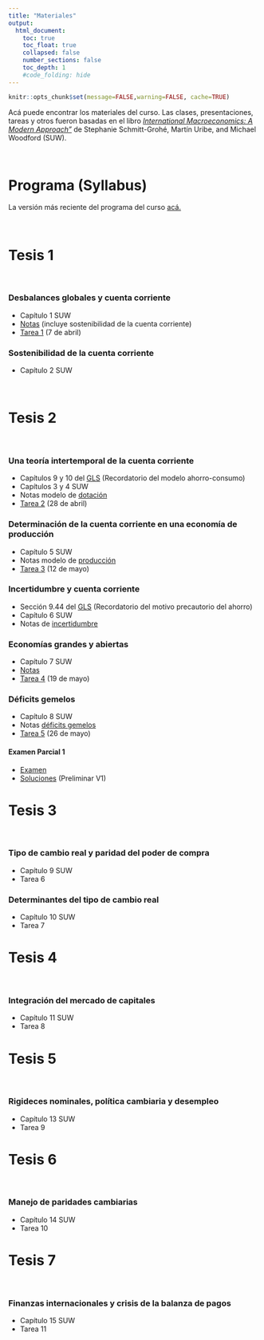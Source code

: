 ```yaml
---
title: "Materiales"
output:
  html_document:
    toc: true
    toc_float: true
    collapsed: false
    number_sections: false
    toc_depth: 1
    #code_folding: hide
---
```


```r
knitr::opts_chunk$set(message=FALSE,warning=FALSE, cache=TRUE)
```

Acá puede encontrar los materiales del curso. Las clases, presentaciones, tareas y otros fueron basadas en el libro [*International Macroeconomics: A Modern Approach"*](https://press.princeton.edu/books/hardcover/9780691170640/international-macroeconomics) de Stephanie Schmitt-Grohé, Martín Uribe, and Michael Woodford (SUW).

<br>

# Programa (Syllabus)

La versión más reciente del programa del curso [acá.](materials/MacroInternacional_I22.pdf)

<br>

# Tesis 1

<br>

### Desbalances globales y cuenta corriente

* Capítulo 1 SUW
* [Notas](materials/Tesis_1.pdf) (incluye sostenibilidad de la cuenta corriente)
* [Tarea 1](materials/Tarea_1.pdf) (7 de abril)

### Sostenibilidad de la cuenta corriente

* Capítulo 2 SUW

<br>

# Tesis 2 

<br>

### Una teoría intertemporal de la cuenta corriente

* Capítulos 9 y 10 del [GLS](https://www3.nd.edu/~esims1/GLS_may_2021.pdf) (Recordatorio del modelo ahorro-consumo)
* Capítulos 3 y 4 SUW
* Notas modelo de [dotación](materials/Determinacion_dotacion.pdf)
* [Tarea 2](materials/Tarea_2.pdf) (28 de abril)


### Determinación de la cuenta corriente en una economía de producción

* Capítulo 5 SUW
* Notas modelo de [producción](materials/Determinacion_produccion.pdf)
* [Tarea 3](materials/Tarea_3.pdf) (12 de mayo)

### Incertidumbre y cuenta corriente

* Sección 9.44 del [GLS](https://www3.nd.edu/~esims1/GLS_may_2021.pdf) (Recordatorio del motivo precautorio del ahorro)
* Capítulo 6 SUW
* Notas de [incertidumbre](materials/Incertidumbre.pdf)


### Economías grandes y abiertas

* Capítulo 7 SUW
* [Notas](materials/Determinacion_grande.pdf)
* [Tarea 4](materials/Tarea_4.pdf) (19 de mayo)


### Déficits gemelos

* Capítulo 8 SUW
* Notas [déficits gemelos](materials/DeficitsGemelos.pdf)
* [Tarea 5](materials/Tarea_5.pdf) (26 de mayo)

#### Examen Parcial 1 

* [Examen](materials/MT1A.pdf) 
* [Soluciones](materials/MT1-Solutions.pdf) (Preliminar V1)

# Tesis 3 

<br>

### Tipo de cambio real y paridad del poder de compra


* Capítulo 9 SUW
* Tarea 6

### Determinantes del tipo de cambio real

* Capítulo 10 SUW
* Tarea 7

# Tesis 4

<br>

### Integración del mercado de capitales

* Capítulo 11 SUW
* Tarea 8

# Tesis 5

<br>

### Rigideces nominales, política cambiaria y desempleo 

* Capítulo 13 SUW
* Tarea 9

# Tesis 6

<br>

### Manejo de paridades cambiarias

* Capítulo 14 SUW
* Tarea 10

# Tesis 7

<br>

### Finanzas internacionales y crisis de la balanza de pagos

* Capítulo 15 SUW
* Tarea 11
